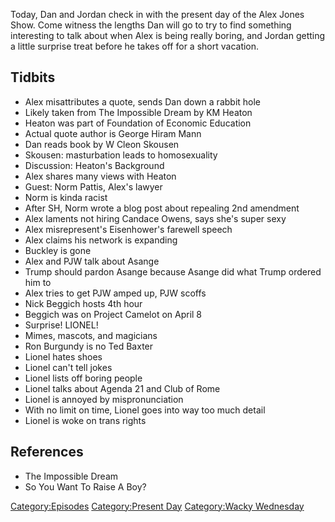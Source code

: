 {{Episode
    | title           = April 12, 2019
    | caption         = [https://knowledgefight.libsyn.com/knowledge-fight-april-12-2019 Listen to this episode on Libsyn]
    | episodeNumber   = 284
    | length          = 02:00:11
    | airDate         = April 15, 2019
    | coverageDate    = April 12, 2019
    | episodeType     = [[:Category:Present Day|Present Day]], [[:Category:Wacky Wednesday|Wacky Wednesday]]
    | appearance      = [[KM Heaton]], [[Mark Skousen]], [[Joel Skousen]], [[W Cleon Skousen]], [[George Hiram Mann]], [[Norm Pattis]], [[Candace Owens]], [[Dwight D Eisenhower]], [[Buckley Hammon]], [[Paul Joseph Watson]], [[Julian Asange]], [[Nick Beggich]], [[Lionel]]
    | previousEpisode = [[283: January 4-6, 2013]]
    | nextEpisode     = [[285: Lil' Taste of Poland]]
}}

{{Stub}}

Today, Dan and Jordan check in with the present day of the Alex Jones Show. Come witness the lengths Dan will go to try to find something interesting to talk about when Alex is being really boring, and Jordan getting a little surprise treat before he takes off for a short vacation.

==Tidbits==

*Alex misattributes a quote, sends Dan down a rabbit hole
*Likely taken from The Impossible Dream by KM Heaton
*Heaton was part of Foundation of Economic Education
*Actual quote author is George Hiram Mann
*Dan reads book by W Cleon Skousen
*Skousen: masturbation leads to homosexuality
*Discussion: Heaton's Background
*Alex shares many views with Heaton
*Guest: Norm Pattis, Alex's lawyer
*Norm is kinda racist
*After SH, Norm wrote a blog post about repealing 2nd amendment
*Alex laments not hiring Candace Owens, says she's super sexy
*Alex misrepresent's Eisenhower's farewell speech
*Alex claims his network is expanding
*Buckley is gone
*Alex and PJW talk about Asange
*Trump should pardon Asange because Asange did what Trump ordered him to
*Alex tries to get PJW amped up, PJW scoffs
*Nick Beggich hosts 4th hour
*Beggich was on Project Camelot on April 8
*Surprise! LIONEL!
*Mimes, mascots, and magicians
*Ron Burgundy is no Ted Baxter
*Lionel hates shoes
*Lionel can't tell jokes
*Lionel lists off boring people
*Lionel talks about Agenda 21 and Club of Rome
*Lionel is annoyed by mispronunciation
*With no limit on time, Lionel goes into way too much detail
*Lionel is woke on trans rights

==References==

*The Impossible Dream
*So You Want To Raise A Boy?

[[Category:Episodes]]
[[Category:Present Day]]
[[Category:Wacky Wednesday]]